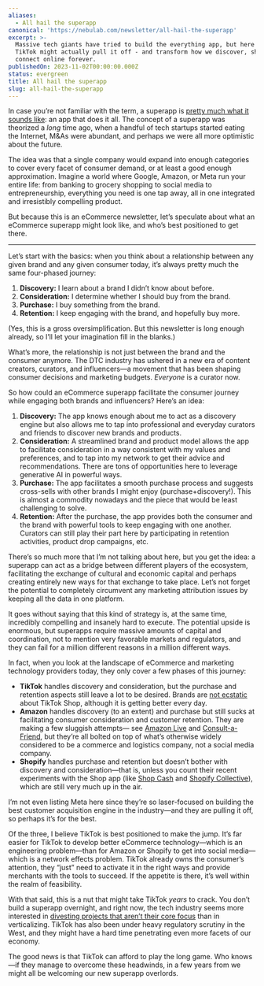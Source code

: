 ```yaml
---
aliases:
  - All hail the superapp
canonical: 'https://nebulab.com/newsletter/all-hail-the-superapp'
excerpt: >-
  Massive tech giants have tried to build the everything app, but here's why
  TikTok might actually pull it off - and transform how we discover, shop, and
  connect online forever.
publishedOn: 2023-11-02T00:00:00.000Z
status: evergreen
title: All hail the superapp
slug: all-hail-the-superapp
---
```

In case you’re not familiar with the term, a superapp is [pretty much what it sounds like](https://www.linkedin.com/pulse/behold-super-app-laurence-dunne/): an app that does it all. The concept of a superapp was theorized a _long_ time ago, when a handful of tech startups started eating the Internet, M&As were abundant, and perhaps we were all more optimistic about the future.

The idea was that a single company would expand into enough categories to cover every facet of consumer demand, or at least a good enough approximation. Imagine a world where Google, Amazon, or Meta run your entire life: from banking to grocery shopping to social media to entrepreneurship, everything you need is one tap away, all in one integrated and irresistibly compelling product.

But because this is an eCommerce newsletter, let’s speculate about what an eCommerce superapp might look like, and who’s best positioned to get there.

---

Let’s start with the basics: when you think about a relationship between any given brand and any given consumer today, it’s always pretty much the same four-phased journey:

1. **Discovery:** I learn about a brand I didn’t know about before.
2. **Consideration:** I determine whether I should buy from the brand.
3. **Purchase:** I buy something from the brand.
4. **Retention:** I keep engaging with the brand, and hopefully buy more.

(Yes, this is a gross oversimplification. But this newsletter is long enough already, so I’ll let your imagination fill in the blanks.)

What’s more, the relationship is not just between the brand and the consumer anymore. The DTC industry has ushered in a new era of content creators, curators, and influencers—a movement that has been shaping consumer decisions and marketing budgets. _Everyone_ is a curator now.

So how could an eCommerce superapp facilitate the consumer journey while engaging both brands and influencers? Here’s an idea:

1. **Discovery:** The app knows enough about me to act as a discovery engine but also allows me to tap into professional and everyday curators and friends to discover new brands and products.
2. **Consideration:** A streamlined brand and product model allows the app to facilitate consideration in a way consistent with my values and preferences, and to tap into my network to get their advice and recommendations. There are tons of opportunities here to leverage generative AI in powerful ways.
3. **Purchase:** The app facilitates a smooth purchase process and suggests cross-sells with other brands I might enjoy (purchase+discovery!). This is almost a commodity nowadays and the piece that would be least challenging to solve.
4. **Retention:** After the purchase, the app provides both the consumer and the brand with powerful tools to keep engaging with one another. Curators can still play their part here by participating in retention activities, product drop campaigns, etc.

There’s so much more that I’m not talking about here, but you get the idea: a superapp can act as a bridge between different players of the ecosystem, facilitating the exchange of cultural and economic capital and perhaps creating entirely new ways for that exchange to take place. Let’s not forget the potential to completely circumvent any marketing attribution issues by keeping all the data in one platform.

It goes without saying that this kind of strategy is, at the same time, incredibly compelling and insanely hard to execute. The potential upside is enormous, but superapps require massive amounts of capital and coordination, not to mention very favorable markets and regulators, and they can fail for a million different reasons in a million different ways.

In fact, when you look at the landscape of eCommerce and marketing technology providers today, they only cover a few phases of this journey:

- **TikTok** handles discovery and consideration, but the purchase and retention aspects still leave a lot to be desired. Brands are [not ecstatic](https://www.modernretail.co/technology/we-got-thousands-of-new-followers-a-day-but-then-we-started-to-have-issues-brands-report-major-logistics-challenges-with-tiktok-shop/) about TikTok Shop, although it is getting better every day.
- **Amazon** handles discovery (to an extent) and purchase but still sucks at facilitating consumer consideration and customer retention. They are making a few sluggish attempts— see [Amazon Live](https://www.amazon.com/live/) and [Consult-a-Friend](https://www.notion.so/Thought-21-All-hail-the-superapp-b6d96520bdea4b71aad10d101b760930?pvs=21), but they’re all bolted on top of what’s otherwise widely considered to be a commerce and logistics company, not a social media company.
- **Shopify** handles purchase and retention but doesn’t bother with discovery and consideration—that is, unless you count their recent experiments with the Shop app (like [Shop Cash](https://techcrunch.com/2023/06/02/shopifys-shop-app-introduces-a-new-shop-cash-rewards-program/) and [Shopify Collective](https://www.businessinsider.com/drake-shopify-collab-virtual-mansion-stocked-with-merch-2023-8)), which are still very much up in the air.

I’m not even listing Meta here since they’re so laser-focused on building the best customer acquisition engine in the industry—and they are pulling it off, so perhaps it’s for the best.

Of the three, I believe TikTok is best positioned to make the jump. It’s far easier for TikTok to develop better eCommerce technology—which is an engineering problem—than for Amazon or Shopify to get into social media—which is a network effects problem. TikTok already owns the consumer’s attention, they “just” need to activate it in the right ways and provide merchants with the tools to succeed. If the appetite is there, it’s well within the realm of feasibility.

With that said, this is a nut that might take TikTok _years_ to crack. You don’t build a superapp overnight, and right now, the tech industry seems more interested in [divesting projects that aren’t their core focus](https://chainstoreage.com/ups-acquires-online-return-provider-happy-returns-paypal) than in verticalizing. TikTok has also been under heavy regulatory scrutiny in the West, and they might have a hard time penetrating even more facets of our economy.

The good news is that TikTok can afford to play the long game. Who knows—if they manage to overcome these headwinds, in a few years from we might all be welcoming our new superapp overlords.
